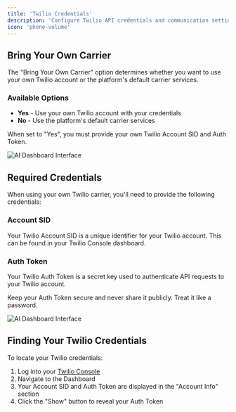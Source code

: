 ```yaml
---
title: 'Twilio Credentials'
description: 'Configure Twilio API credentials and communication settings'
icon: 'phone-volume'
---
```

## Bring Your Own Carrier

The "Bring Your Own Carrier" option determines whether you want to use your own Twilio account or the platform's default carrier services.

### Available Options

- **Yes** - Use your own Twilio account with your credentials
- **No** - Use the platform's default carrier services

<Note>
When set to "Yes", you must provide your own Twilio Account SID and Auth Token.
</Note>

![AI Dashboard Interface](/images/settings/twilio-credential/image1.png)

## Required Credentials

When using your own Twilio carrier, you'll need to provide the following credentials:

### Account SID
Your Twilio Account SID is a unique identifier for your Twilio account. This can be found in your Twilio Console dashboard.

### Auth Token
Your Twilio Auth Token is a secret key used to authenticate API requests to your Twilio account.

<Warning>
Keep your Auth Token secure and never share it publicly. Treat it like a password.
</Warning>

![AI Dashboard Interface](/images/settings/twilio-credential/image2.png)

## Finding Your Twilio Credentials

To locate your Twilio credentials:

1. Log into your [Twilio Console](https://console.twilio.com)
2. Navigate to the Dashboard
3. Your Account SID and Auth Token are displayed in the "Account Info" section
4. Click the "Show" button to reveal your Auth Token


